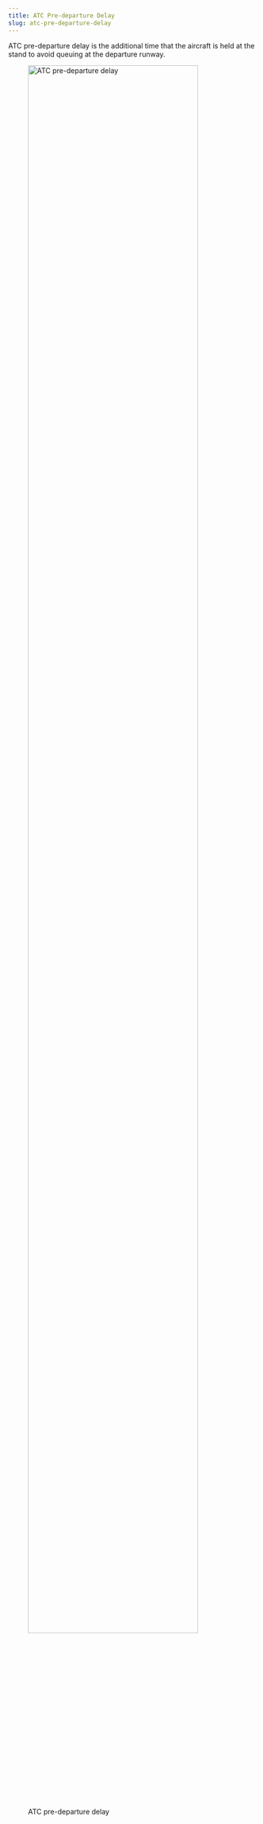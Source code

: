 ```yaml
---
title: ATC Pre-departure Delay
slug: atc-pre-departure-delay
---
```


ATC pre-departure delay is the additional time that the aircraft is held at the
stand to avoid queuing at the departure runway.

![ATC pre-departure delay](atc_pre-departure_delay.png){width="90%"}